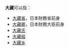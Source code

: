 '''大藏'''可以指：
*[[大藏省|大藏省]]，日本財務省前身
*[[大藏卿|大藏卿]]，日本財務大臣前身
*[[大藏氏|大藏氏]]
*[[大藏經|大藏經]]
*[[大藏乡|大藏乡]]

{{disambiguation|Cat=二字亞洲相關消歧義}}